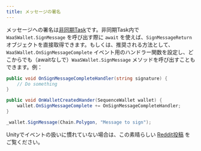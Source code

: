 ```yaml
---
title: メッセージの署名
---
```


メッセージへの署名は[非同期Task](https://medium.com/@sonusprocks/async-await-in-c-unity-explained-in-easy-words-571ebb6a9369)です。非同期Task内で `WaaSWallet.SignMessage` を呼び出す際に `await` を使えば、`SignMessageReturn` オブジェクトを直接取得できます。もしくは、推奨される方法として、`WaaSWallet.OnSignMessageComplete` イベント用のハンドラー関数を設定し、どこからでも（awaitなしで）`WaaSWallet.SignMessage` メソッドを呼び出すこともできます。例：

```csharp
public void OnSignMessageCompleteHandler(string signature) {
    // Do something
}

public void OnWalletCreatedHander(SequenceWallet wallet) {
    wallet.OnSignMessageComplete += OnSignMessageCompleteHandler;
}
```

```csharp
_wallet.SignMessage(Chain.Polygon, "Message to sign");
```

Unityでイベントの扱いに慣れていない場合は、この素晴らしい [Reddit投稿](https://www.reddit.com/r/gamedev/comments/u3hz2v/how_to_use_events_a_supersimple_unity_example/) をご覧ください。
